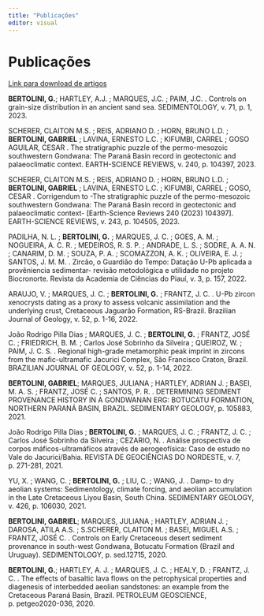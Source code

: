 ```yaml
---
title: "Publicações"
editor: visual
---
```


# Publicações

[Link para download de artigos](https://drive.google.com/drive/folders/1n0zfVX3TVer_l1y-QEPxcdRWpwGcWTbw?usp=sharing)

**BERTOLINI, G.**; HARTLEY, A.J. ; MARQUES, J.C. ; PAIM, J.C. . Controls on grain-size distribution in an ancient sand sea. SEDIMENTOLOGY, v. 71, p. 1, 2023.

SCHERER, CLAITON M.S. ; REIS, ADRIANO D. ; HORN, BRUNO L.D. ; **BERTOLINI, GABRIEL** ; LAVINA, ERNESTO L.C. ; KIFUMBI, CARREL ; GOSO AGUILAR, CESAR . The stratigraphic puzzle of the permo-mesozoic southwestern Gondwana: The Paraná Basin record in geotectonic and palaeoclimatic context. EARTH-SCIENCE REVIEWS, v. 240, p. 104397, 2023.

SCHERER, CLAITON M.S. ; REIS, ADRIANO D. ; HORN, BRUNO L.D. ; **BERTOLINI, GABRIEL** ; LAVINA, ERNESTO L.C. ; KIFUMBI, CARREL ; GOSO, CESAR . Corrigendum to -The stratigraphic puzzle of the permo-mesozoic southwestern Gondwana: The Paraná Basin record in geotectonic and palaeoclimatic context- \[Earth-Science Reviews 240 (2023) 104397\]. EARTH-SCIENCE REVIEWS, v. 243, p. 104505, 2023.

PADILHA, N. L. ; **BERTOLINI, G.** ; MARQUES, J. C. ; GOES, A. M. ; NOGUEIRA, A. C. R. ; MEDEIROS, R. S. P. ; ANDRADE, L. S. ; SODRE, A. A. N. ; CANARIM, D. M. ; SOUZA, P. A. ; SCOMAZZON, A. K. ; OLIVEIRA, E. J. ; SANTOS, J. M. M. . Zircão, o Guardião do Tempo: Datação U-Pb aplicada a provêniencia sedimentar- revisão metodológica e utilidade no projeto Biocronorte. Revista da Academia de Ciências do Piauí, v. 3, p. 157, 2022.

ARAUJO, V. ; MARQUES, J. C. ; **BERTOLINI, G.** ; FRANTZ, J. C. . U-Pb zircon xenocrysts dating as a proxy to assess volcanic assimilation and the underlying crust, Cretaceous Jaguarão Formation, RS-Brazil. Brazilian Journal of Geology, v. 52, p. 1-16, 2022.

João Rodrigo Pilla Dias ; MARQUES, J. C. ; **BERTOLINI, G.** ; FRANTZ, JOSÉ C. ; FRIEDRICH, B. M. ; Carlos José Sobrinho da Silveira ; QUEIROZ, W. ; PAIM, J. C. S. . Regional high-grade metamorphic peak imprint in zircons from the mafic-ultramafic Jacurici Complex, São Francisco Craton, Brazil. BRAZILIAN JOURNAL OF GEOLOGY, v. 52, p. 1-14, 2022.

**BERTOLINI, GABRIEL**; MARQUES, JULIANA ; HARTLEY, ADRIAN J. ; BASEI, M. A. S. ; FRANTZ, JOSÉ C. ; SANTOS, P. R. . DETERMINING SEDIMENT PROVENANCE HISTORY IN A GONDWANAN ERG: BOTUCATU FORMATION, NORTHERN PARANÁ BASIN, BRAZIL. SEDIMENTARY GEOLOGY, p. 105883, 2021.

João Rodrigo Pilla Dias ; **BERTOLINI, G.** ; MARQUES, J. C. ; FRANTZ, J. C. ; Carlos José Sobrinho da Silveira ; CEZARIO, N. . Análise prospectiva de corpos máficos-ultramáficos através de aerogeofísica: Caso de estudo no Vale do Jacurici/Bahia. REVISTA DE GEOCIÊNCIAS DO NORDESTE, v. 7, p. 271-281, 2021.

YU, X. ; WANG, C. ; **BERTOLINI, G.** ; LIU, C. ; WANG, J. . Damp- to dry aeolian systems: Sedimentology, climate forcing, and aeolian accumulation in the Late Cretaceous Liyou Basin, South China. SEDIMENTARY GEOLOGY, v. 426, p. 106030, 2021.

**BERTOLINI, GABRIEL**; MARQUES, JULIANA ; HARTLEY, ADRIAN J. ; DAROSA, ATILA A.S. ; S.SCHERER, CLAITON M. ; BASEI, MIGUEL A.S. ; FRANTZ, JOSÉ C. . Controls on Early Cretaceous desert sediment provenance in south-west Gondwana, Botucatu Formation (Brazil and Uruguay). SEDIMENTOLOGY, p. sed.12715, 2020.

**BERTOLINI, G.**; HARTLEY, A. J. ; MARQUES, J. C. ; HEALY, D. ; FRANTZ, J. C. . The effects of basaltic lava flows on the petrophysical properties and diagenesis of interbedded aeolian sandstones: an example from the Cretaceous Paraná Basin, Brazil. PETROLEUM GEOSCIENCE, p. petgeo2020-036, 2020.
